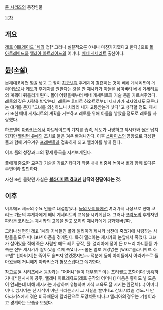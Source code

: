 [[듄 시리즈]]의 등장인물

[[목차]]
== 개요 ==
[[레토 아트레이드 1세]]의 첩[* 그러나 실질적으론 아내나 마찬가지였다고 한다.]으로 [[폴 아트레이드]]와 [[엘리아 아트레이드]]의 어머니. [[베네 게세리트]] 출신이다.

== [[듄(소설)]] ==
본래대로라면 딸을 낳고 그 딸이 [[하코넨]]의 후계자와 결혼하는 것이 베네 게세리트의 계획이었으나 레토가 후계자를 원한다는 것을 안 제시카가 아들을 낳아버려 베네 게세리트의 계획이 뒤틀리게 된다. 폴이 어렸을때부터 베네 게세릭트의 기술 등을 가르쳐주었다. 레토의 깊은 사랑을 받았는데, 레토는 [[투피르 하와트]]로부터 제시카가 첩자일지도 모른다는 얘기를 듣자 "그녀를 의심하느니 차라리 내가 고통받는게 낫다"고 생각할 정도. 제시카 또한 베네 게세리트의 계획을 거부하고 레토를 위해 아들을 낳았을 정도로 레토를 사랑했다.

하코넨이 [[아라키스]]에서 아트레이드의 기지를 습격, 레토가 사망하고 제시카와 폴은 납치되지만 [[웰링턴 유에]]의 조치로 둘은 겨우 빠져나간다. 이후 [[스파이스]]의 영향으로 각성한 폴과 함께 겨우겨우 [[프레멘]]들과 접촉하게 되고 엘리아를 낳게 된다.  

이후 폴의 성장과 그의 황제 등극을 지켜보게된다.

폴에게 중요한 교훈과 기술을 가르친데다가 작품 내내 비중이 높아서 폴과 함께 또다른 주연이라 할만하다.

자신 또한 몰랐던 사실은 '''[[블라디미르 하코넨]] 남작의 친딸이라는 것'''.

== 이후 ==
이후에도 제국의 주요 인물로 대접받았다. [[듄의 아이들]]에선 여러가지 사정으로 인해 코리노 가문의 후계자에게 베네 게세리트의 교육을 시키게된다. 그러나 [[코리노]]의 후계자인 [[파라든 코리노]]는 제시카의 교육을 받고 오히려 제시카에게 감화돼버린다.  

그러나 남편인 레토 1세와 자식들인 폴과 앨리아가 제시카 생전에 죽었기에 사랑하는 사람들을 모두 떠나보낸 아픔을 겪게된다. 특히 앨리아는 제시카의 눈앞에서 죽었다. 그녀가 살아있을 적에 죽은 사람만 해도 레토 공작, 폴, 앨리아에 정이 든 며느리 차니등등 가족은 전부 제시카가 살아있을 적에 죽었다.~~물론 별로 애정없는 [wiki:"블라디미르 하코넨" 친아버지]는 죽어도 슬프지 않았겠지만~~ 덕분에 듄의 아이들에서 아라키스로 돌아왔을때 거니에게 아라키스가 혐오스럽다고 얘기한다.  

참고로 듄 시리즈에서 등장하는 "어머니"들이 대부분[* 이는 프리퀄도 포함이다] 냉혹하거나[* 웬시시아 공주, 헬레나 아트레이드(레토 공작의 어머니)] 마음은 좋아도 별 도움이 안되는데 비해 제시카는 자상하며 유능하며 자식 교육도 잘 시키는 완전체(...) 어머니이다.  심지어는 친 자식이 아닌 파라든까지 그 자질을 끌어내고 감화시켰을 정도.  다만 아라키스에서 겪은 비극때문에 칼라단으로 도망치듯 떠나고 엘리아의 경우는 기형이라고 경계하는 모습을 보였다.
